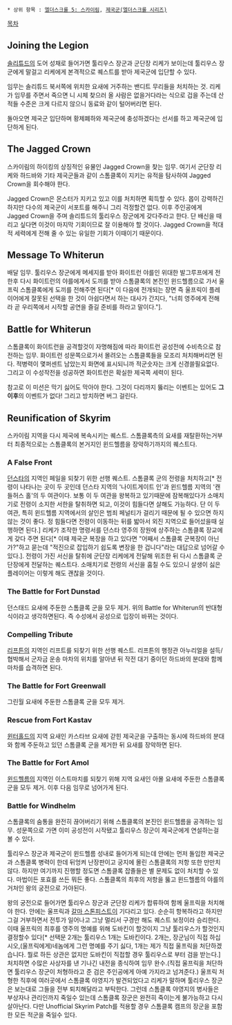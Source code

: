  * 상위 항목 : [[엘더스크롤 5: 스카이림]], [[제국군(엘더스크롤 시리즈)]]

[[목차]]

== Joining the Legion ==
[[솔리튜드]]의 도어 성채로 들어가면 툴리우스 장군과 군단장 리케가 보이는데 툴리우스 장군에게 말걸고 리케에게 본격적으로 퀘스트를 받아 제국군에 입단할 수 있다.

임무는 솔리튜드 북서쪽에 위치한 요새에 거주하는 밴디트 무리들을 처치하는 것. 리케가 임무를 주면서 죽으면 니 시체 찾으러 올 사람은 없을거다라는 식으로 겁을 주는데 산적들 수준은 크게 다르지 않으니 동료와 같이 털어버리면 된다.

돌아오면 제국군 입단하며 황제폐하와 제국군에 충성하겠다는 선서를 하고 제국군에 입단하게 된다.


== The Jagged Crown ==
스카이림의 하이킹의 상징적인 유물인 Jagged Crown을 찾는 임무. 여기서 군단장 리케와 하드바와 기타 제국군들과 같이 스톰클록이 지키는 유적을 탐사하여 Jagged Crown을 회수해야 한다.

Jagged Crown은 몬스터가 지키고 있고 이를 처치하면 획득할 수 있다. 몹이 강력하긴 하지만 다수의 제국군이 서포트를 해주니 그리 걱정할건 없다. 이후 주인공에게 Jagged Crown을 주며 솔리튜드의 툴리우스 장군에게 갖다주라고 한다. 단 배신을 때리고 싶다면 이것이 마지막 기회이므로 잘 이용해야 할 것이다.  Jagged Crown을 적대적 세력에게 전해 줄 수 있는 유일한 기회가 이때이기 때문이다.


== Message To Whiterun ==
배달 임무. 툴리우스 장군에게 메세지를 받아 화이트런 야를인 위대한 발그루프에게 전한후 다시 화이트런의 야를에게서 도끼를 받아 스톰클록의 본진인 윈드헬름으로 가서 울프릭 스톰클록에게 도끼를 전해주면 된다[* 이 다음에 전개되는 장면 즉 울프릭이 플레이어에게 잘못된 선택을 한 것이 아쉽다면서 하는 대사가 간지다, "너희 영주에게 전해라 곧 우리쪽에서 시작할 공연을 즐길 준비를 하라고 말이다."].

== Battle for Whiterun ==
스톰클록이 화이트런을 공격할것이 자명해짐에 따라 화이트런 공성전에 수비측으로 참전하는 임무. 화이트런 성문쪽으로가서 몰려오는 스톰클록들을 모조리 처치해버리면 된다. 적병력이 몇퍼센트 남았는지 화면에 표시되니까 적군숫자는 크게 신경쓸필요없다. 그리고 이 수성작전을 성공하면 화이트런은 확실한 제국쪽 세력이 된다.

참고로 이 미션은 막기 싫어도 막아야 한다. 그것이 다리까지 뚫리는 이벤트는 있어도 '''그 이후'''의 이벤트가 없다! 그리고 방치하면 버그 걸린다.

== Reunification of Skyrim ==
스카이림 지역을 다시 제국에 복속시키는 퀘스트. 스톰클록측의 요새를 재탈환하는거부터 최종적으로는 스톰클록의 본거지인 윈드헬름을 장악하기까지의 퀘스트다.

=== A False Front ===
[[던스타]]의 지역인 페일을 되찾기 위한 선행 퀘스트. 스톰클록 군의 전령을 처치하고[* 전령이 나타나는 곳이 두 곳인데 던스타 지역의 '나이트게이트 인'과 윈드헬름 지역의 '캔들허스 홀'의 두 여관이다. 보통 이 두 여관을 왕복하고 있기때문에 잠복해있다가 소매치기로 전령이 소지한 서한을 탈취하면 되고, 이것이 힘들다면 살해도 가능하다. 단 이 두 여관, 특히 윈드헬름 지역에서의 살인은 범죄 페널티가 걸리기 때문에 될 수 있으면 하지 않는 것이 좋다. 정 힘들다면 전령이 이동하는 뒤를 밟아서 외진 지역으로 들어섰을때 실행하면 된다.] 리케가 조작한 명령서를 던스타 영주의 장원에 상주하는 스톰클록 장교에게 갖다 주면 된다[* 이때 제국군 복장을 하고 있다면 "어째서 스톰클록 군복장이 아닌가?"하고 묻는데 "적진으로 잡입하기 쉽도록 변장을 한 겁니다"라는 대답으로 넘어갈 수 있다.]. 전령이 가진 서신을 탈취에 군단장 리케에게 전달해 위조한 뒤 다시 스톰클록 군단장에게 전달하는 퀘스트다. 소매치기로 전령의 서신을 훔칠 수도 있으니 살생이 싫은 플레이어는 이렇게 해도 괜찮을 것이다.

=== The Battle for Fort Dunstad ===
던스태드 요새에 주둔한 스톰클록 군을 모두 제거. 위의 Battle for Whiterun의 반대형식이라고 생각하면된다. 즉 수성에서 공성으로 입장이 바뀌는 것이다.

=== Compelling Tribute ===
[[리프튼]]의 지역인 리프트를 되찾기 위한 선행 퀘스트. 리프튼의 행정관 아누리얼을 설득/협박해서 군자금 운송 마차의 위치를 알아낸 뒤 작전 대기 중이던 하드바의 분대와 함께 마차를 습격하면 된다.

=== The Battle for Fort Greenwall ===
그린월 요새에 주둔한 스톰클록 군을 모두 제거.

=== Rescue from Fort Kastav ===
[[윈터홀드]]의 지역 요새인 카스타브 요새에 갇힌 제국군을 구출하는 동시에 하드바의 분대와 함께 주둔하고 있던 스톰클록 군을 제거한 뒤 요새를 장악하면 된다.

=== The Battle for Fort Amol ===
[[윈드헬름]]의 지역인 이스트마치를 되찾기 위해 지역 요새인 아몰 요새에 주둔한 스톰클록 군을 모두 제거. 이후 다음 임무로 넘어가게 된다.

=== Battle for Windhelm ===
스톰클록의 숨통을 완전히 끊어버리기 위해 스톰클록의 본진인 윈드헬름을 공격하는 임무. 성문쪽으로 가면 이미 공성전이 시작됐고 툴리우스 장군이 제국군에게 연설하는걸 볼 수 있다.

툴리우스 장군과 제국군이 윈드헬름 성내로 들어가게 되는데 안에는 먼저 돌입한 제국군과 스톰클록 병력이 한데 뒤엉켜 난장판이고 궁지에 몰린 스톰클록의 저항 또한 만만치 않다. 하지만 여기까지 진행할 정도면 스톰클록 잡졸들은 별 문제도 없이 처치할 수 있다. 마법이든 포효를 쓰든 뭐든 좋다. 스톰클록의 최후의 저항을 뚫고 윈드헬름의 야를의 거처인 왕의 궁전으로 가야된다. 

왕의 궁전으로 들어가면 툴리우스 장군과 군단장 리케가 합류하여 함께 울프릭을 처치해야 한다. 안에는 울프릭과 [[갈마 스톤피스트]]이 기다리고 있다. 순순히 항복하라고 하지만 그걸 거부하면서 전투가 일어나고 그냥 멀리서 구경만 해도 퀘스트 보정이라 승리한다. 이때 울프릭의 최후를 영주의 명예를 위해 도바킨이 할것이지 그냥 툴리우스가 할것인지 결정할수 있다[* 선택문 2개는 툴리우스 1개는 도바킨이다. 2개는, 장군님이 직접 하십시오,(울프릭에게)네놈에게 그런 명예를 주기 싫다, 1개는 제가 직접 울프릭을 처단하겠습니다. 뭘로 하든 상관은 없지만 도바킨이 직접할 경우 툴리우스로 부터 검을 받는다.] 처치하면 수많은 사상자를 낸 기나긴 내전을 종식하여 임무 완수.(직접 울프릭을 처단하면 툴리우스 장군이 처형하라고 준 검은 주인공에게 아예 가지라고 넘겨준다.) 울프릭 처형한 직후에 여러곳에서 스톰클록 야영지가 발견되었다고 리케가 말하며 툴리우스 장군은 보는대로 그들을 전부 퇴치해달라고 부탁한다. 그런데 스톰클록 야영지의 병사들은 부상자나 관리인까지 죽일수 있는데 스톰클록 장군은 완전히 죽이는게 불가능하고 다시 살아난다. 다만 Unofficial Skyrim Patch를 적용할 경우 스톰클록 캠프의 장군을 포함한 모든 적군을 죽일수 있다.

